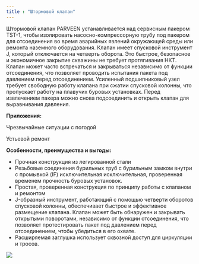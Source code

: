 ```yaml
---
title : "Штормовой клапан"
---
```


Штормовой клапан PARVEEN устанавливается над сервисным пакером TST-1, чтобы изолировать насосно-компрессорную трубу под пакером для отсоединения во время аварийных явлений окружающей среды или ремонта наземного оборудования. Клапан имеет спусковой инструмент J, который отключается на четверть оборота. Это быстрое, безопасное и экономичное закрытие скважины не требует протягивания НКТ. Клапан может часто встречаться и закрываться независимо от функции отсоединения, что позволяет проводить испытания пакета под давлением перед отсоединением. Усиленный подшипниковый узел требует свободную работу клапана при сжатии спусковой колонны, что пропускает работу на плавучих буровых установках. Перед извлечением пакера можно снова подсоединить и открыть клапан для выравнивания давления.

**Приложения:**

Чрезвычайные ситуации с погодой

Устьевой ремонт

**Особенности, преимущества и выгоды:**

* Прочная конструкция из легированной стали
* Резьбовые соединения бурильных труб с бурильным замком внутри с промывкой (IF) исключительная исключительная, проверенная временем прочность буровых установок.
* Простая, проверенная конструкция по принципу работы с клапаном и ремонтом
* J-образный инструмент, работающий с помощью четверти оборотов спусковой колонны, обеспечивает быстрое и эффективное размещение клапана. Клапан может быть обнаружен и закрывать открытыми поворотами, независимо от функции отсоединения, что позволяет протестировать пакет под давлением перед отсоединением, чтобы убедиться в его охвате.
* Расширяемая заглушка использует сквозной доступ для циркуляции и тросов.

<img src="./storm-valve-2.png" />